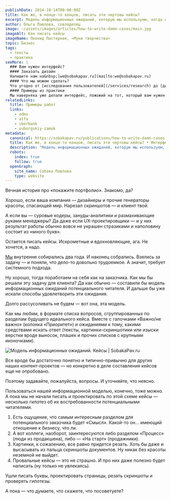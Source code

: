 ```yaml
---
publishDate: 2014-10-14T00:00:00Z
title: Как же, в конце-то концов, писать эти чертовы кейсы?
excerpt: Модель информационных ожиданий, которую мы используем, когда пишем кейсы.
author: Ольга Павлова, совладелец
image: ~/assets/images/articles/how-to-write-damn-cases/main.jpg
imageAlt: Как писать кейсы
imageName: Леонид Пастернак, «Муки творчества»
topic: Бизнес
tags:
  - тексты
  - практика
seeMore: |
  ### Вам нужен интерфейс?
  #### Заказать дизайн
  Напишите нам на&nbsp;[we@sobakapav.ru](mailto:we@sobakapav.ru)
  #### Что мы можем сделать?
  Что угодно от [исследования пользователей](/services/research) до [дизайна интерфейса под ключ](/services/ux-design). 
  #### Примеры из практики
  Мы наверняка уже делали интерфейс, пожожий на тот, который вам нужен. [Проверьте](https://sobakapav.ru/portfolio).
relatedLinks:
  title: Примеры работ
  links:
    - edms
    - alfa
    - sberbank
    - vuborgskiy-zamok
metadata:
  canonical: https://sobakapav.ru/publications/how-to-write-damn-cases
  title: Как же, в конце-то концов, писать эти чертовы кейсы? • Интерфейсные тексты
  description: "Модель информационных ожиданий, которую мы используем, когда пишем кейсы."
  robots:
    index: true
    follow: true
  openGraph:
    site_name: Собака Павлова
    type: website
---
```



Вечная история про «покажите портфолио». Знакомо, да?

Хорошо, если ваша компания — дизайнеры и прочие генераторы красоты, спасающей мир. Нарезал скриншотов — и клиент твой.

А если вы — суровые кодеры, зануды-аналитики и размахивающие руками менеджеры? Да даже если UX-проектировщики — и у них результат работы обычно вовсе не украшен стразиками и наполовину состоит из «много букв».

Остается писать кейсы. Искрометные и вдохновляющие, ага. Не хочется, а надо.

[Мы](https://sobakapav.ru/portfolio) внутренне собирались два года. И наконец собрались. Взялись за задачу — и поняли, что дело-то довольно трудоемкое. А значит, требует системного подхода.

Ну хорошо, тогда поработаем на себя как на заказчика. Как мы бы решали эту задачу для клиента? Да как обычно — составили бы модель информационных ожиданий потенциального читателя. И дальше бы уже искали способы удовлетворить эти ожидания.

Долго рассусоливать не будем — вот она, эта модель.

Как мы любим, в формате списка вопросов, сгруппированных по разделам будущего идеального кейса. Вместе с галочками «Важно/не важно» (колонка «Приоритет») и ожиданиями к тому, какими средствами искать ответ (тексты, картинки-скриншотики или изыски верстки вроде выносок, плашек и прочих списков с крупными иконочками).

![Модель информационных ожиданий. Кейсы | SobakaPav.ru](~/assets/images/articles/how-to-write-damn-cases/1.png)

Все вроде бы достаточно понятно и типично-привычно для других наших контент-проектов — но конкретно в деле составления кейсов еще не опробовано.

Поэтому задавайте, пожалуйста, вопросы. И уточняйте, что неясно.


Пользоваться нашей информационной моделью, конечно, тоже можно.
А пока мы не начали писать и проектировать по этой схеме кейсы — несколько гипотез об их востребованности потенциальными читателями.

1. Есть ощущение, что самым интересным разделом для потенциального заказчика будет «Смысл». Какой-то он… имеющий отношение к бизнесу, что ли.
2. А вот коллеги, наоборот, заинтересуются либо разделом «Процесс» (люди из продакшена), либо — «На старт» (продажники).
3. Картинки, к сожалению, все равно придется резать. Хоть бы даже и высасывать из пальца скриншоты документов. Ну никак без красоты неземной не выйдет.
4. Провальные кейсы — это не страшно. И про них даже полезно будет написать (ну только не увлекаясь).

Ушли писать буквы, проектировать страницы, резать скриншоты и проверять гипотезы.

А пока — что думаете, что скажете, что посоветуете?

